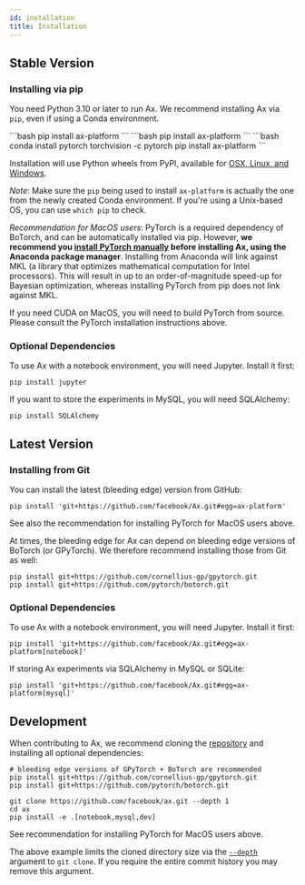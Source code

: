 ```yaml
---
id: installation
title: Installation
---
```


## Stable Version

### Installing via pip

You need Python 3.10 or later to run Ax. We recommend installing Ax via `pip`, even if using a Conda environment.


<Tabs>
  <TabItem value="windows" label="Windows" default>
    ```bash
    pip install ax-platform
    ```
  </TabItem>
  <TabItem value="linux" label="Linux">
    ```bash
    pip install ax-platform
    ```
  </TabItem>
  <TabItem value="macos" label="MacOS">
    ```bash
    conda install pytorch torchvision -c pytorch
    pip install ax-platform
    ```
  </TabItem>
</Tabs>

Installation will use Python wheels from PyPI, available for [OSX, Linux, and Windows](https://pypi.org/project/ax-platform/#files).

_Note_: Make sure the `pip` being used to install `ax-platform` is actually the one from the newly created Conda environment.
If you're using a Unix-based OS, you can use `which pip` to check.

_Recommendation for MacOS users_: PyTorch is a required dependency of BoTorch, and can be automatically installed via pip.
However, **we recommend you [install PyTorch manually](https://pytorch.org/get-started/locally/#anaconda-1) before installing Ax, using the Anaconda package manager**.
Installing from Anaconda will link against MKL (a library that optimizes mathematical computation for Intel processors).
This will result in up to an order-of-magnitude speed-up for Bayesian optimization, whereas installing PyTorch from pip does not link against MKL.

If you need CUDA on MacOS, you will need to build PyTorch from source. Please consult the PyTorch installation instructions above.

### Optional Dependencies

To use Ax with a notebook environment, you will need Jupyter. Install it first:

```shell
pip install jupyter
```

If you want to store the experiments in MySQL, you will need SQLAlchemy:

```shell
pip install SQLAlchemy
```

## Latest Version

### Installing from Git

You can install the latest (bleeding edge) version from GitHub:

```shell
pip install 'git+https://github.com/facebook/Ax.git#egg=ax-platform'
```

See also the recommendation for installing PyTorch for MacOS users above.

At times, the bleeding edge for Ax can depend on bleeding edge versions of BoTorch (or GPyTorch). We therefore recommend installing those from Git as well:

```shell
pip install git+https://github.com/cornellius-gp/gpytorch.git
pip install git+https://github.com/pytorch/botorch.git
```

### Optional Dependencies

To use Ax with a notebook environment, you will need Jupyter. Install it first:

```shell
pip install 'git+https://github.com/facebook/Ax.git#egg=ax-platform[notebook]'
```

If storing Ax experiments via SQLAlchemy in MySQL or SQLite:

```shell
pip install 'git+https://github.com/facebook/Ax.git#egg=ax-platform[mysql]'
```

## Development

When contributing to Ax, we recommend cloning the [repository](https://github.com/facebook/Ax) and installing all optional dependencies:

```shell
# bleeding edge versions of GPyTorch + BoTorch are recommended
pip install git+https://github.com/cornellius-gp/gpytorch.git
pip install git+https://github.com/pytorch/botorch.git

git clone https://github.com/facebook/ax.git --depth 1
cd ax
pip install -e .[notebook,mysql,dev]
```

See recommendation for installing PyTorch for MacOS users above.

The above example limits the cloned directory size via the
[`--depth`](https://git-scm.com/docs/git-clone#Documentation/git-clone.txt---depthltdepthgt)
argument to `git clone`. If you require the entire commit history you may remove this
argument.

[def]: https://www.botorch.org
